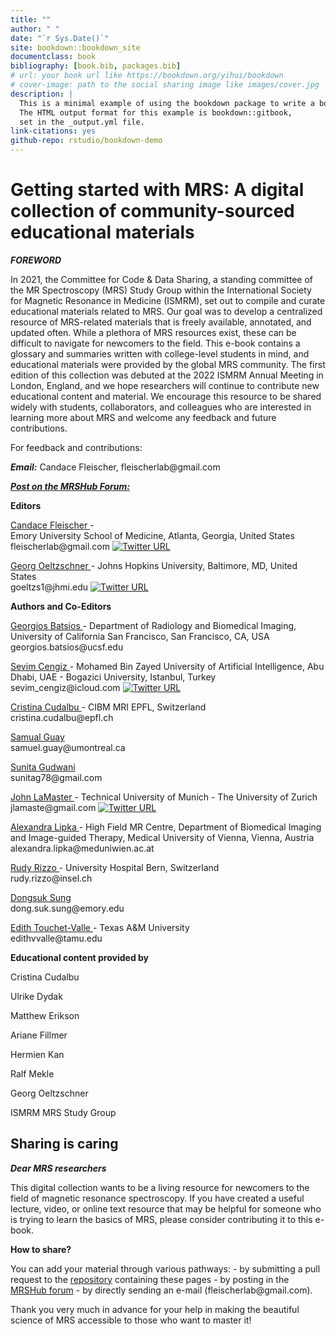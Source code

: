 ```yaml
--- 
title: ""
author: " "
date: "`r Sys.Date()`"
site: bookdown::bookdown_site
documentclass: book
bibliography: [book.bib, packages.bib]
# url: your book url like https://bookdown.org/yihui/bookdown
# cover-image: path to the social sharing image like images/cover.jpg
description: |
  This is a minimal example of using the bookdown package to write a book.
  The HTML output format for this example is bookdown::gitbook,
  set in the _output.yml file.
link-citations: yes
github-repo: rstudio/bookdown-demo
---
```


# Getting started with MRS: A digital collection of community-sourced educational materials

***FOREWORD***


In 2021, the Committee for Code & Data Sharing, a standing committee of the MR Spectroscopy (MRS) Study Group within the International Society for Magnetic Resonance in Medicine (ISMRM), set out to compile and curate educational materials related to MRS. Our goal was to develop a centralized resource of MRS-related materials that is freely available, annotated, and updated often. While a plethora of MRS resources exist, these can be difficult to navigate for newcomers to the field. This e-book contains a glossary and summaries written with college-level students in mind, and educational materials were provided by the global MRS community. The first edition of this collection was debuted at the 2022 ISMRM Annual Meeting in London, England, and we hope researchers will continue to contribute new educational content and material. We encourage this resource to be shared widely with students, collaborators, and colleagues who are interested in learning more about MRS and welcome any feedback and future contributions.  

For feedback and contributions:  

***Email:*** Candace Fleischer, fleischerlab@gmail.com 

[***Post on the MRSHub Forum:***](https://forum.mrshub.org/) 

__Editors__ 

<u>Candace Fleischer </u>-  
Emory University School of Medicine, Atlanta, Georgia, United States <br>
fleischerlab@gmail.com 
[![Twitter URL](https://img.shields.io/twitter/url/https/twitter.com/fleischer_lab.svg?style=social&label=Follow%20%40fleischer_lab)](https://twitter.com/fleischer_lab)


<u>Georg Oeltzschner </u> - 
Johns Hopkins University, Baltimore, MD, United States <br>
goeltzs1@jhmi.edu 
[![Twitter URL](https://img.shields.io/twitter/url/https/twitter.com/oeltzschner.svg?style=social&label=Follow%20%40oeltzschner)](https://twitter.com/oeltzschner)

 
__Authors and Co-Editors__ 

<u>Georgios Batsios </u> - 
Department of Radiology and Biomedical Imaging, University of California San Francisco, San Francisco, CA, USA <br>
georgios.batsios@ucsf.edu

<u>Sevim Cengiz </u> - 
Mohamed Bin Zayed University of Artificial Intelligence, Abu Dhabi, UAE - 
Bogazici University, Istanbul, Turkey <br>
sevim_cengiz@icloud.com
[![Twitter URL](https://img.shields.io/twitter/url/https/twitter.com/siimcengiz.svg?style=social&label=Follow%20%40siimcengiz)](https://twitter.com/siimcengiz)

<u>Cristina Cudalbu </u>- 
CIBM MRI EPFL, Switzerland <br> 
cristina.cudalbu@epfl.ch


<u>Samual Guay </u><br>
samuel.guay@umontreal.ca

<u>Sunita Gudwani </u> <br>
sunitag78@gmail.com 

<u>John LaMaster </u>- 
Technical University of Munich -
The University of Zurich <br>
jlamaste@gmail.com
[![Twitter URL](https://img.shields.io/twitter/url/https/twitter.com/johntlamaster.svg?style=social&label=Follow%20%40johntlamaster)](https://twitter.com/johntlamaster)

<u>Alexandra Lipka </u> - 
High Field MR Centre, Department of Biomedical Imaging and Image-guided Therapy, Medical University of Vienna, Vienna, Austria <br>
alexandra.lipka@meduniwien.ac.at

<u>Rudy Rizzo </u>- 
University Hospital Bern, Switzerland <br>
rudy.rizzo@insel.ch

<u>Dongsuk Sung </u> <br>
dong.suk.sung@emory.edu 

<u>Edith Touchet-Valle </u>- 
Texas A&M University <br>
edithvvalle@tamu.edu
 
__Educational content provided by__ 

Cristina Cudalbu 

Ulrike Dydak 

Matthew Erikson 

Ariane Fillmer 

Hermien Kan 

Ralf Mekle 

Georg Oeltzschner 

ISMRM MRS Study Group 


## Sharing is caring

***Dear MRS researchers***

This digital collection wants to be a living resource for newcomers to the field of magnetic resonance spectroscopy. If you have created a useful lecture, video, or online text resource that may be helpful for someone who is trying to learn the basics of MRS, please consider contributing it to this e-book. 

__How to share?__

You can add your material through various pathways:
- by submitting a pull request to the [repository](https://github.com/mrshub/mrs-educational-book) containing these pages
- by posting in the [MRSHub forum](https://forum.mrshub.org/t/call-for-participation-mrs-educational-collection/529) 
- by directly sending an e-mail (fleischerlab@gmail.com). 

Thank you very much in advance for your help in making the beautiful science of MRS accessible to those who want to master it!